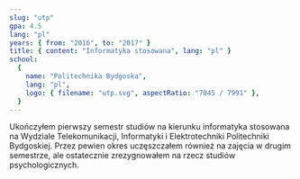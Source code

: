 ```yaml
---
slug: "utp"
gpa: 4.5
lang: "pl"
years: { from: "2016", to: "2017" }
title: { content: "Informatyka stosowana", lang: "pl" }
school:
  {
    name: "Politechnika Bydgoska",
    lang: "pl",
    logo: { filename: "utp.svg", aspectRatio: "7045 / 7991" },
  }
---
```


Ukończyłem pierwszy semestr studiów na kierunku informatyka stosowana na Wydziale Telekomunikacji, Informatyki i Elektrotechniki Politechniki Bydgoskiej. Przez pewien okres uczęszczałem również na zajęcia w drugim semestrze, ale ostatecznie zrezygnowałem na rzecz studiów psychologicznych.
